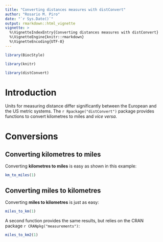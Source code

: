 ```yaml
---
title: "Converting distances measures with distConvert"
author: "Rosario M. Piro"
date: "`r Sys.Date()`"
output: rmarkdown::html_vignette
vignette: >
  %\VignetteIndexEntry{Converting distances measures with distConvert}
  %\VignetteEngine{knitr::rmarkdown}
  %\VignetteEncoding{UTF-8}
---
```


```r
library(BiocStyle)
```

```r
library(knitr)
```

```r
library(distConvert)
```


# Introduction

Units for measuring distance differ significantly between the European and
the US metric systems. The `r Rpackage("distConvert")` package provides 
functions to convert kilometres to miles and *vice versa*.

# Conversions

## Converting kilometres to miles

Converting **kilometres to miles** is easy as shown in this example:

```r
km_to_miles(1)
```

## Converting miles to kilometres

Converting **miles to kilometres** is just as easy:

```r
miles_to_km(1)
```

A second function provides the same results, but relies on the CRAN package
`r CRANpkg("measurements")`:
```r
miles_to_km2(1)
```
